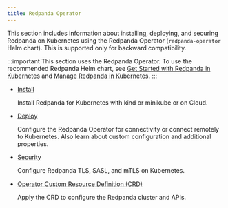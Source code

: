 ```yaml
---
title: Redpanda Operator
---
```


<head>
  <meta name="title" content="Redpanda Operator | Redpanda Docs" />
  <meta name="description" content="Redpanda Operator reference topics" />
</head>

This section includes information about installing, deploying, and securing Redpanda on Kubernetes using the Redpanda Operator (`redpanda-operator` Helm chart). This is supported only for backward compatibility. 

:::important
This section uses the Redpanda Operator. To use the recommended Redpanda Helm chart, see [Get Started with Redpanda in Kubernetes](../../deploy/deployment-option/self-hosted/kubernetes/get-started-dev) and [Manage Redpanda in Kubernetes](../../manage/kubernetes).
:::

- [Install](../redpanda-operator/operator-install)

   Install Redpanda for Kubernetes with kind or minikube or on Cloud. 

- [Deploy](../redpanda-operator/operator-deploy)
  
   Configure the Redpanda Operator for connectivity or connect remotely to Kubernetes. Also learn about custom configuration and additional properties.

- [Security](../redpanda-operator/operator-security)

   Configure Redpanda TLS, SASL, and mTLS on Kubernetes.

- [Operator Custom Resource Definition (CRD)](../redpanda-operator/crd)

   Apply the CRD to configure the Redpanda cluster and APIs. 